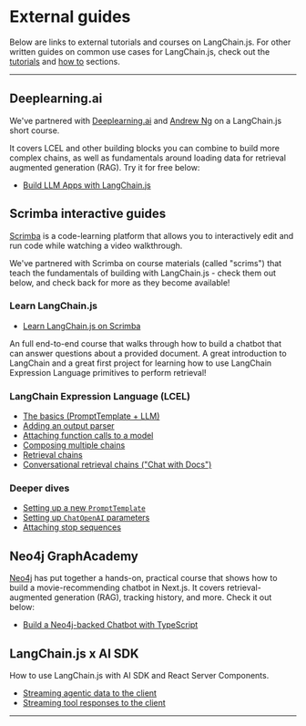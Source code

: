 # External guides

Below are links to external tutorials and courses on LangChain.js. For other written guides on common use cases for LangChain.js, check out the [tutorials](/docs/tutorials/) and [how to](/docs/how_to/) sections.

---

## Deeplearning.ai

We've partnered with [Deeplearning.ai](https://deeplearning.ai) and [Andrew Ng](https://en.wikipedia.org/wiki/Andrew_Ng)
on a LangChain.js short course.

It covers LCEL and other building blocks you can combine to build more complex chains, as well as fundamentals around
loading data for retrieval augmented generation (RAG). Try it for free below:

- [Build LLM Apps with LangChain.js](https://www.deeplearning.ai/short-courses/build-llm-apps-with-langchain-js)

## Scrimba interactive guides

[Scrimba](https://scrimba.com) is a code-learning platform that allows you to interactively edit and run
code while watching a video walkthrough.

We've partnered with Scrimba on course materials (called "scrims") that teach the fundamentals of building with LangChain.js -
check them out below, and check back for more as they become available!

### Learn LangChain.js

- [Learn LangChain.js on Scrimba](https://scrimba.com/learn/langchain)

An full end-to-end course that walks through how to build a chatbot that can answer questions about a provided document. A great
introduction to LangChain and a great first project for learning how to use LangChain Expression Language primitives to perform retrieval!

### LangChain Expression Language (LCEL)

- [The basics (PromptTemplate + LLM)](https://v2.scrimba.com/s05iemh)
- [Adding an output parser](https://scrimba.com/scrim/co6ae44248eacc1abd87ae3dc)
- [Attaching function calls to a model](https://scrimba.com/scrim/cof5449f5bc972f8c90be6a82)
- [Composing multiple chains](https://scrimba.com/scrim/co14344c29595bfb29c41f12a)
- [Retrieval chains](https://scrimba.com/scrim/co0e040d09941b4000244db46)
- [Conversational retrieval chains ("Chat with Docs")](https://scrimba.com/scrim/co3ed4a9eb4c6c6d0361a507c)

### Deeper dives

- [Setting up a new `PromptTemplate`](https://scrimba.com/scrim/cbGwRwuV)
- [Setting up `ChatOpenAI` parameters](https://scrimba.com/scrim/cEgbBBUw)
- [Attaching stop sequences](https://scrimba.com/scrim/co9704e389428fe2193eb955c)

## Neo4j GraphAcademy

[Neo4j](https://neo4j.com) has put together a hands-on, practical course that shows how to build a movie-recommending chatbot in Next.js.
It covers retrieval-augmented generation (RAG), tracking history, and more. Check it out below:

- [Build a Neo4j-backed Chatbot with TypeScript](https://graphacademy.neo4j.com/courses/llm-chatbot-typescript/?ref=langchainjs)

## LangChain.js x AI SDK

How to use LangChain.js with AI SDK and React Server Components.

- [Streaming agentic data to the client](https://github.com/langchain-ai/langchain-nextjs-template/blob/main/app/ai_sdk/agent/README.md)
- [Streaming tool responses to the client](https://github.com/langchain-ai/langchain-nextjs-template/blob/main/app/ai_sdk/tools/README.md)

---
